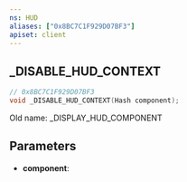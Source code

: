 ```yaml
---
ns: HUD
aliases: ["0x8BC7C1F929D07BF3"]
apiset: client
---
```

## _DISABLE_HUD_CONTEXT

```c
// 0x8BC7C1F929D07BF3
void _DISABLE_HUD_CONTEXT(Hash component);
```

Old name: _DISPLAY_HUD_COMPONENT

## Parameters
* **component**: